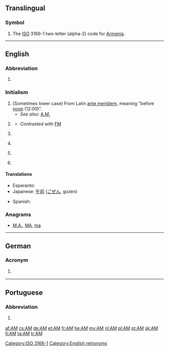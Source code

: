 {{also|Appendix:Variations of "am"}}
==Translingual==

===Symbol===
{{head|mul|symbol}}
# The [[ISO]] 3166-1 two-letter (alpha-2) code for [[Armenia]].

[[Category:ISO 3166-1]]

----

==English==
{{wikipedia|AM}}

===Abbreviation===
{{en-abbreviation}}

# {{abbreviation of|Amazonas}} {{gloss|This is a state of [[Brazil]].}}

===Initialism===
{{en-initialism}}

# (Sometimes lower case) From Latin [[ante meridiem]], meaning "before [[noon]] (12:00)".
#* ''See also:'' [[A.M.]]
# {{communication}} {{initialism of|amplitude modulation|Amplitude Modulation}}
#* ''Contrasted with'' [[FM]]
# {{education}} {{initialism of|Artium Magister}}
# {{education}} {{initialism of|Master of Arts}}
# {{politics|UK}} {{initialism of|Assembly Member}} {{gloss|A title similar to [[MP]], placed after the name of a Member of the Welsh National Assembly.}}
# {{property law}} {{initialism of|Automated Mapping}} {{gloss|Used in conjunction with Facilities Managements abbreviations (AM/FM).}}

====Translations====
{{trans-top|before noon}}
* Esperanto: {{t-|eo|a.t.m.}}
* Japanese: [[午前]] ([[ごぜん]], gozen)
{{trans-mid}}
* Spanish: {{t-|es|AM}}
{{trans-bottom}}

===Anagrams===
* [[M.A.#English|M.A.]], [[MA#English|MA]], [[ma#English|ma]]

[[Category:English retronyms]]

----

==German==

===Acronym===
{{de-acronym|g=n}}

# {{software|development|lang=de}} {{acronym of|w:de:Anwendungsmanagement|Anwendungsmanagement|lang=de}}

----

==Portuguese==

===Abbreviation===
{{pt-abbreviation}}

# {{politics|Brazil|lang=pt}} {{abbreviation of|Amazonas|lang=pt}} {{gloss|a Brazilian state}}

[[af:AM]]
[[cs:AM]]
[[de:AM]]
[[et:AM]]
[[fr:AM]]
[[he:AM]]
[[my:AM]]
[[nl:AM]]
[[pl:AM]]
[[pt:AM]]
[[sk:AM]]
[[fi:AM]]
[[ta:AM]]
[[tr:AM]]